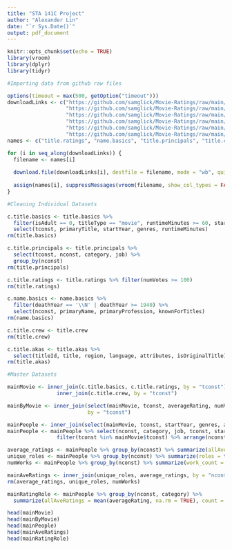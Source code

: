 ```yaml
---
title: "STA 141C Project"
author: "Alexander Lin"
date: "`r Sys.Date()`"
output: pdf_document
---
```


```r
knitr::opts_chunk$set(echo = TRUE)
library(vroom)
library(dplyr)
library(tidyr)
```

```r
#Importing data from github raw files

options(timeout = max(500, getOption("timeout")))
downloadLinks <- c("https://github.com/samglick/Movie-Ratings/raw/main/title.ratings.tsv.gz?download=",
                   "https://github.com/samglick/Movie-Ratings/raw/main/name.basics.tsv.gz?download=",
                   "https://github.com/samglick/Movie-Ratings/raw/main/title.principals.tsv.gz?download=",
                   "https://github.com/samglick/Movie-Ratings/raw/main/title.crew.tsv.gz?download=",
                   "https://github.com/samglick/Movie-Ratings/raw/main/title.basics.tsv.gz?download=",
                   "https://github.com/samglick/Movie-Ratings/raw/main/title.akas.tsv.gz?download=")
names <- c("title.ratings", "name.basics", "title.principals", "title.crew", "title.basics", "title.akas")

for (i in seq_along(downloadLinks)) {
  filename <- names[i]
  
  download.file(downloadLinks[i], destfile = filename, mode = "wb", quiet = TRUE)
  
  assign(names[i], suppressMessages(vroom(filename, show_col_types = FALSE)))
}
```

```r
#Cleaning Individual Datasets

c.title.basics <- title.basics %>%
  filter(isAdult == 0, titleType == "movie", runtimeMinutes >= 60, startYear >= 1940) %>%
  select(tconst, primaryTitle, startYear, genres, runtimeMinutes)
rm(title.basics)

c.title.principals <- title.principals %>%
  select(tconst, nconst, category, job) %>%
  group_by(nconst)
rm(title.principals)

c.title.ratings <- title.ratings %>% filter(numVotes >= 100)
rm(title.ratings)

c.name.basics <- name.basics %>%
  filter(deathYear == '\\N' | deathYear >= 1940) %>%
  select(nconst, primaryName, primaryProfession, knownForTitles)
rm(name.basics)

c.title.crew <- title.crew
rm(title.crew)

c.title.akas <- title.akas %>%
  select(titleId, title, region, language, attributes, isOriginalTitle)
rm(title.akas)
```

```r
#Master Datasets

mainMovie <- inner_join(c.title.basics, c.title.ratings, by = "tconst") %>%
                inner_join(c.title.crew, by = "tconst")

mainByMovie <- inner_join(select(mainMovie, tconst, averageRating, numVotes, runtimeMinutes), select(c.title.principals, tconst, nconst, category),
                          by = "tconst")

mainPeople <- inner_join(select(mainMovie, tconst, startYear, genres, averageRating), c.title.principals, by = "tconst")
mainPeople <- mainPeople %>% select(nconst, category, job, tconst, startYear, genres, averageRating) %>%
                filter(tconst %in% mainMovie$tconst) %>% arrange(nconst)

average_ratings <- mainPeople %>% group_by(nconst) %>% summarize(allAveRatings = mean(averageRating, na.rm = TRUE))
unique_roles <- mainPeople %>% group_by(nconst) %>% summarize(roles = toString(unique(category)))
numWorks <- mainPeople %>% group_by(nconst) %>% summarize(work_count = n())

mainAveRatings <- inner_join(unique_roles, average_ratings, by = "nconst") %>% inner_join(numWorks, by = "nconst")
rm(average_ratings, unique_roles, numWorks)

mainRatingRole <- mainPeople %>% group_by(nconst, category) %>%
  summarize(allAveRatings = mean(averageRating, na.rm = TRUE), count = n())

head(mainMovie)
head(mainByMovie)
head(mainPeople)
head(mainAveRatings)
head(mainRatingRole)
```
